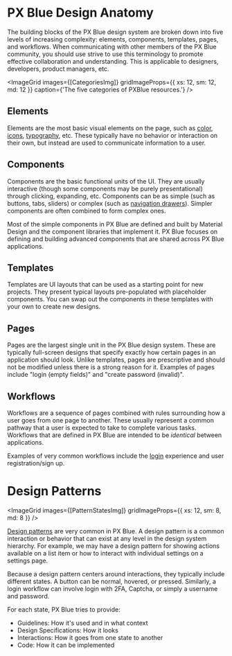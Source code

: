 
# PX Blue Design Anatomy

The building blocks of the PX Blue design system are broken down into five levels of increasing complexity: elements, components, templates, pages, and workflows. When communicating with other members of the PX Blue community, you should use strive to use this terminology to promote effective collaboration and understanding. This is applicable to designers, developers, product managers, etc.

<ImageGrid
    images={[CategoriesImg]}
    gridImageProps={{ xs: 12, sm: 12, md: 12 }}
    caption={'The five categories of PXBlue resources.'}
/>

## Elements

Elements are the most basic visual elements on the page, such as [color](/style/color), [icons](/style/iconography), [typography](/style/typography), etc. These typically have no behavior or interaction on their own, but instead are used to communicate information to a user.

## Components

Components are the basic functional units of the UI. They are usually interactive (though some components may be purely presentational) through clicking, expanding, etc. Components can be as simple (such as buttons, tabs, sliders) or complex (such as [navigation drawers](/patterns/navigation)). Simpler components are often combined to form complex ones. 

Most of the simple components in PX Blue are defined and built by Material Design and the component libraries that implement it. PX Blue focuses on defining and building advanced components that are shared across PX Blue applications.

## Templates

Templates are UI layouts that can be used as a starting point for new projects. They present typical layouts pre-populated with placeholder components. You can swap out the components in these templates with your own to create new designs.

## Pages

Pages are the largest single unit in the PX Blue design system. These are typically full-screen designs that specify exactly how certain pages in an application should look. Unlike templates, pages are prescriptive and should not be modified unless there is a strong reason for it. Examples of pages include "login (empty fields)" and "create password (invalid)".

## Workflows

Workflows are a sequence of pages combined with rules surrounding how a user goes from one page to another. These usually represent a common pathway that a user is expected to take to complete various tasks. Workflows that are defined in PX Blue are intended to be _identical_ between applications.

Examples of very common workflows include the [login](/patterns/login) experience and user registration/sign up. 

<Divider />

# Design Patterns

<ImageGrid images={[PatternStatesImg]} gridImageProps={{ xs: 12, sm: 8, md: 8 }} />

[Design patterns](/patterns) are very common in PX Blue. A design pattern is a common interaction or behavior that can exist at any level in the design system hierarchy. For example, we may have a design pattern for showing actions available on a list item or how to interact with individual settings on a settings page.

Because a design pattern centers around interactions, they typically include different states. A button can be normal, hovered, or pressed. Similarly, a login workflow can involve login with 2FA, Captcha, or simply a username and password.

For each state, PX Blue tries to provide:

-   Guidelines: How it's used and in what context
-   Design Specifications: How it looks
-   Interactions: How it goes from one state to another
-   Code: How it can be implemented
